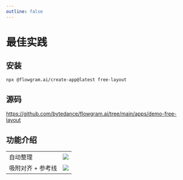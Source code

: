 ```yaml
---
outline: false
---
```



# 最佳实践


<FreeFeatureOverview />

## 安装

```bash
npx @flowgram.ai/create-app@latest free-layout
```

## 源码

https://github.com/bytedance/flowgram.ai/tree/main/apps/demo-free-layout


## 功能介绍

<table className="rs-table">
  <tr>
    <td>
      自动整理
    </td>
    <td>
      <div className="rs-center">
        <img src="@/public/free-layout/autolayout.gif"  />
      </div>
    </td>
  </tr>
  <tr>
    <td>
      吸附对齐 + 参考线
    </td>
    <td>
      <div className="rs-center">
        <img src="@/public/free-layout/snap.gif"  />
      </div>
    </td>
  </tr>
</table>
